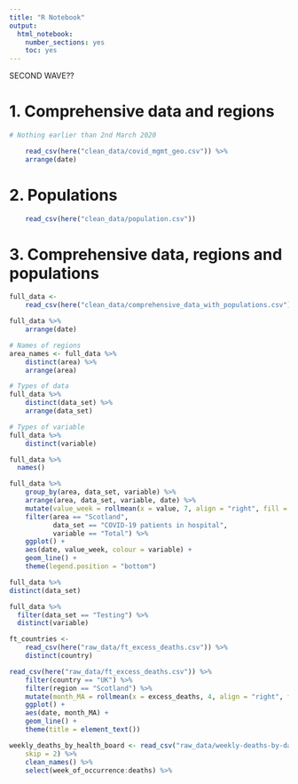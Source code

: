 ```yaml
---
title: "R Notebook"
output: 
  html_notebook: 
    number_sections: yes
    toc: yes
---
```




SECOND WAVE??


# 1. Comprehensive data and regions
```r
# Nothing earlier than 2nd March 2020

    read_csv(here("clean_data/covid_mgmt_geo.csv")) %>%
    arrange(date)

```


# 2. Populations
```r

    read_csv(here("clean_data/population.csv"))

```
# 3. Comprehensive data, regions and populations

```r
full_data <-
    read_csv(here("clean_data/comprehensive_data_with_populations.csv"))
```

```r
full_data %>% 
    arrange(date)

# Names of regions
area_names <- full_data %>% 
    distinct(area) %>% 
    arrange(area)

# Types of data
full_data %>% 
    distinct(data_set) %>% 
    arrange(data_set)

# Types of variable
full_data %>% 
    distinct(variable)

full_data %>% 
  names()
```
```r

full_data %>%
    group_by(area, data_set, variable) %>% 
    arrange(area, data_set, variable, date) %>% 
    mutate(value_week = rollmean(x = value, 7, align = "right", fill = NA)) %>%
    filter(area == "Scotland",
           data_set == "COVID-19 patients in hospital",
           variable == "Total") %>%
    ggplot() +
    aes(date, value_week, colour = variable) +
    geom_line() +
    theme(legend.position = "bottom")
```
```r

full_data %>%
distinct(data_set)
```
```r
full_data %>%
  filter(data_set == "Testing") %>% 
  distinct(variable)

```


```r
ft_countries <-
    read_csv(here("raw_data/ft_excess_deaths.csv")) %>% 
    distinct(country)
```
```r
read_csv(here("raw_data/ft_excess_deaths.csv")) %>% 
    filter(country == "UK") %>%
    filter(region == "Scotland") %>% 
    mutate(month_MA = rollmean(x = excess_deaths, 4, align = "right", fill = NA)) %>% 
    ggplot() +
    aes(date, month_MA) +
    geom_line() +
    theme(title = element_text())
```

```r
weekly_deaths_by_health_board <- read_csv("raw_data/weekly-deaths-by-date-health-board-location/weekly-deaths-by-date-health-board-location_Data.csv", 
    skip = 2) %>%
    clean_names() %>% 
    select(week_of_occurrence:deaths) %>%
  


```

```r

```

